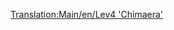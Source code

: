 [[Translation:Main/en/Lev4 'Chimaera']]{{en/-}}{{Template:Поезда/Ru
|Image=[[File:en/Lev4chimaerarhead.png]]
|Name=Lev4 'Химера'
|Cost=£ 111328 (5566400 р.)
|Speed=643 км/ч (402 миль/ч)
|Weight=300 т
|Power=20000 л.с. (14914 кВт)
|Annual=£ 3584 (179200 р.)
|Designed=2038
|Lifespan=20
|Capacity=нет
|Description=Самый быстрый локомотив в игре, двухсекционный.

Популярный локомотив в поздней стадии игры. Основной недостаток относительно сдвоенного Lev3 - очень слабое ускорение, из-за меньшей мощности и большей массы. Основное преимущество - максимальная скорость выше на 33%. Способен раскрыть свой потенциал на длинных дистанциях с небольшим количеством развязок и низкой плотностью потока.
|Real-life=Этот локомотив напоминает поезда [http://ru.wikipedia.org/wiki/%D0%A8%D0%B0%D0%BD%D1%85%D0%B0%D0%B9%D1%81%D0%BA%D0%B8%D0%B9_%D0%BC%D0%B0%D0%B3%D0%BB%D0%B5%D0%B2 Transrapid], а так же [http://ru.wikipedia.org/wiki/JR-Maglev JR-Maglev], которому принадлежит мировой рекорд скорости для ж/д транспорта.

}}